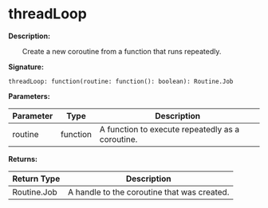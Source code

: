 
# threadLoop

**Description:**

&emsp;&emsp;Create a new coroutine from a function that runs repeatedly.

**Signature:**
```tl
threadLoop: function(routine: function(): boolean): Routine.Job
```

**Parameters:**

| Parameter | Type | Description |
| --- | --- | --- |
| routine | function | A function to execute repeatedly as a coroutine. |

**Returns:**

| Return Type | Description |
| --- | --- |
| Routine.Job | A handle to the coroutine that was created. |